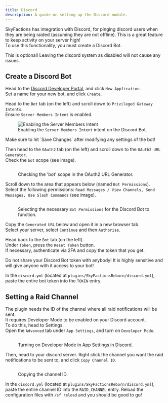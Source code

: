 ```yaml
---
title: Discord
description: A guide on setting up the Discord module.
---
```


SkyFactions has integration with Discord, for pinging discord users when they are being raided (assuming they are not offline). This is a great feature to keep activity on your server high!\
To use this functionality, you must create a Discord Bot.

<Callout type="info" title="Note">
This is optional! Leaving the discord system as disabled will not cause any issues.
</Callout>

## Create a Discord Bot

Head to the [Discord Developer Portal](https://discord.com/developers/applications), and click `New Application`.\
Set a name for your new bot, and click `Create`.

Head to the `Bot` tab (on the left) and scroll down to `Privileged Gateway Intents`.\
Ensure `Server Members Intent` is enabled.

<figure>
  <img src="/bot/intent.png" alt="Enabling the Server Members Intent" />
  <figcaption>Enabling the <code>Server Members Intent</code> intent on the Discord Bot.</figcaption>
</figure>

<Callout type="info" title="Note">
Make sure to hit `Save Changes` after modifying any settings of the bot!
</Callout>

Then head to the `OAuth2` tab (on the left) and scroll down to the `OAuth2 URL Generator`.\
Check the `bot` scope (see image).

<figure><img src="/bot/oauth2.png" alt="" /><figcaption><p>Checking the 'bot' scope in the OAuth2 URL Generator.</p></figcaption></figure>

Scroll down to the area that appears below (named `Bot Permissions`).\
Select the following permissions: `Read Messages / View Channels, Send Messages, Use Slash Commands` (see image).

<figure><img src="/bot/perms.png" alt="" /><figcaption><p>Selecting the necessary <code>Bot Permissions</code> for the Discord Bot to function.</p></figcaption></figure>

Copy the `Generated URL` below and open it in a new browser tab.\
Select your server, select `Continue` and then `Authorise`.

Head back to the `Bot` tab (on the left).\
Under `Token`, press the `Reset Token` button.\
If necessary, authenticate via 2FA and copy the token that you get.

<Callout type="warn" title="Caution">
  Do not share your Discord Bot token with anybody! It is highly sensitive and will give anyone with it access to your bot!
</Callout>

In the `discord.yml` (located at `plugins/SkyFactionsReborn/discord.yml`), paste the entire bot token into the `TOKEN` entry.

## Setting a Raid Channel

The plugin needs the ID of the channel where all raid notifications will be sent.\
It requires Developer Mode to be enabled on your Discord account.\
To do this, head to Settings.\
Open the `Advanced` tab under `App Settings`, and turn on `Developer Mode`.

<figure><img src="/bot/devMode.png" alt="" /><figcaption><p>Turning on Developer Mode in App Settings in Discord.</p></figcaption></figure>

Then, head to your discord server. Right click the channel you want the raid notifications to be sent to, and click `Copy Channel ID`.

<figure><img src="/bot/copyID.png" alt="" /><figcaption><p>Copying the channel ID.</p></figcaption></figure>

In the `discord.yml` (located at `plugins/SkyFactionsReborn/discord.yml`), paste the entire channel ID into the `RAID_CHANNEL` entry. Reload the configuration files with `/sf reload` and you should be good to go!

